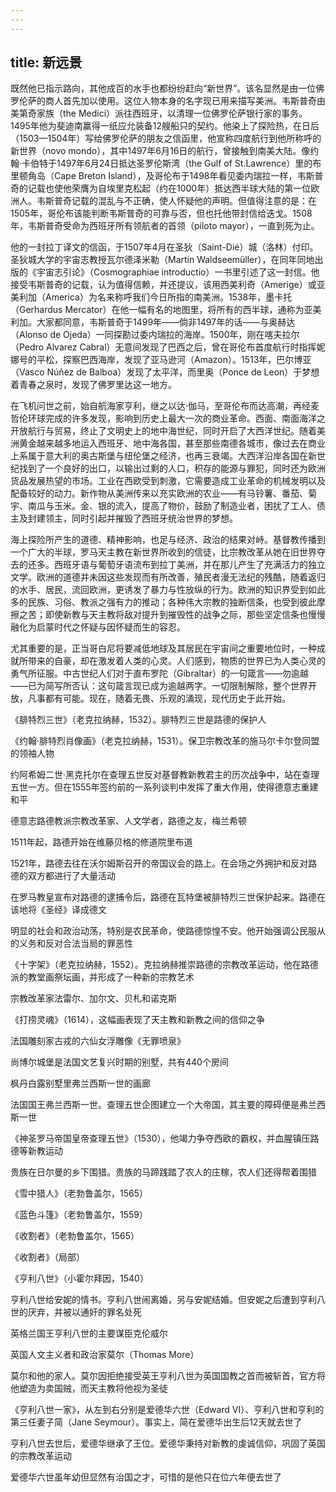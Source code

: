 ```yaml
---
---
---
```

title: 新远景
---




既然他已指示路向，其他成百的水手也都纷纷赶向“新世界”。该名显然是由一位佛罗伦萨的商人首先加以使用。这位人物本身的名字现已用来描写美洲。韦斯普奇由美第奇家族（the Medici）派往西班牙，以清理一位佛罗伦萨银行家的事务。1495年他为斐迪南赢得一纸应允装备12艘船只的契约。他染上了探险热，在日后（1503—1504年）写给佛罗伦萨的朋友之信函里，他宣称四度航行到他所称呼的新世界（novo mondo），其中1497年6月16日的航行，曾接触到南美大陆。像约翰·卡伯特于1497年6月24日抵达圣罗伦斯湾（the Gulf of St.Lawrence）里的布里顿角岛（Cape Breton Island），及哥伦布于1498年看见委内瑞拉一样，韦斯普奇的记载也使他荣膺为自埃里克松起（约在1000年）抵达西半球大陆的第一位欧洲人。韦斯普奇记载的混乱与不正确，使人怀疑他的声明。但值得注意的是：在1505年，哥伦布该能判断韦斯普奇的可靠与否，但也托他带封信给迭戈。1508年，韦斯普奇受命为西班牙所有领航者的首领（piloto mayor），一直到死为止。

他的一封拉丁译文的信函，于1507年4月在圣狄（Saint-Dié）城（洛林）付印。圣狄城大学的宇宙志教授瓦尔德泽米勒（Martin Waldseemüller），在同年同地出版的《宇宙志引论》（Cosmographiae introductio）一书里引述了这一封信。他接受韦斯普奇的记载，认为值得信赖，并还提议，该用西美利奇（Amerige）或亚美利加（America）为名来称呼我们今日所指的南美洲。1538年，墨卡托（Gerhardus Mercator）在他一幅有名的地图里，将所有的西半球，通称为亚美利加。大家都同意，韦斯普奇于1499年——倘非1497年的话——与奥赫达（Alonso de Ojeda）一同探勘过委内瑞拉的海岸。1500年，刚在喀夫拉尔（Pedro Alvarez Cabral）无意间发现了巴西之后，曾在哥伦布首度航行时指挥妮娜号的平松，探察巴西海岸，发现了亚马逊河（Amazon）。1513年，巴尔博亚（Vasco Núñez de Balboa）发现了太平洋，而里奥（Ponce de Leon）于梦想着青春之泉时，发现了佛罗里达这一地方。

在飞机问世之前，始自航海家亨利，继之以达·伽马，至哥伦布而达高潮，再经麦哲伦环球完成的许多发现，影响到历史上最大一次的商业革命。西面、南面海洋之开放航行与贸易，终止了文明史上的地中海世纪，同时开启了大西洋世纪。随着美洲黄金越来越多地运入西班牙、地中海各国，甚至那些南德各城市，像过去在商业上系属于意大利的奥古斯堡与纽伦堡之经济，也再三衰竭。大西洋沿岸各国在新世纪找到了一个良好的出口，以输出过剩的人口，积存的能源与罪犯，同时还为欧洲货品发展热望的市场。工业在西欧受到刺激，它需要造成工业革命的机械发明以及配备较好的动力。新作物从美洲传来以充实欧洲的农业——有马铃薯、番茄、菊宇、南瓜与玉米。金、银的流入，提高了物价，鼓励了制造业者，困扰了工人、债主及封建领主，同时引起并摧毁了西班牙统治世界的梦想。

海上探险所产生的道德、精神影响，也足与经济、政治的结果对峙。基督教传播到一个广大的半球，罗马天主教在新世界所收到的信徒，比宗教改革从她在旧世界夺去的还多。西班牙语与葡萄牙语流布到拉丁美洲，并在那儿产生了充满活力的独立文学。欧洲的道德并未因这些发现而有所改善，殖民者漫无法纪的残酷，随着返归的水手、居民，流回欧洲，更诱发了暴力与性放纵的行为。欧洲的知识界受到如此多的民族、习俗、教派之强有力的推动；各种伟大宗教的独断信条，也受到彼此摩擦之苦；即使新教与天主教将敌对提升到摧毁性的战争之际，那些坚定信条也慢慢融化为启蒙时代之怀疑与因怀疑而生的容忍。

尤其重要的是，正当哥白尼将要减低地球及其居民在宇宙间之重要地位时，一种成就所带来的自豪，却在激发着人类的心灵。人们感到，物质的世界已为人类心灵的勇气所征服。中古世纪人们对于直布罗陀（Gibraltar）的一句箴言——勿逾越——已为简写所否认：这句箴言现已成为逾越两字。一切限制解除，整个世界开放，凡事都有可能。现在，随着无畏、乐观的涌现，现代历史于此开始。



《腓特烈三世》（老克拉纳赫，1532）。腓特烈三世是路德的保护人



《约翰·腓特烈肖像画》（老克拉纳赫，1531）。保卫宗教改革的施马尔卡尔登同盟的领袖人物



约阿希姆二世·黑克托尔在查理五世反对基督教新教君主的历次战争中，站在查理五世一方。但在1555年签约前的一系列谈判中发挥了重大作用，使得德意志重建和平



德意志路德教派宗教改革家、人文学者，路德之友，梅兰希顿



1511年起，路德开始在维藤贝格的修道院里布道



1521年，路德去往在沃尔姆斯召开的帝国议会的路上。在会场之外拥护和反对路德的双方都进行了大量活动



在罗马教皇宣布对路德的逮捕令后，路德在瓦特堡被腓特烈三世保护起来。路德在该地将《圣经》译成德文



明显的社会和政治动荡，特别是农民革命，使路德惊惶不安。他开始强调公民服从的义务和反对合法当局的罪恶性



《十字架》（老克拉纳赫，1552）。克拉纳赫推崇路德的宗教改革运动，他在路德派的教堂画祭坛画，并形成了一种新的宗教艺术



宗教改革家法雷尔、加尔文、贝札和诺克斯



《打捞灵魂》（1614），这幅画表现了天主教和新教之间的信仰之争



法国雕刻家古戎的六仙女浮雕像《无罪喷泉》



尚博尔城堡是法国文艺复兴时期的别墅，共有440个房间



枫丹白露别墅里弗兰西斯一世的画廊



法国国王弗兰西斯一世。查理五世企图建立一个大帝国，其主要的障碍便是弗兰西斯一世



《神圣罗马帝国皇帝查理五世》（1530），他竭力争夺西欧的霸权，并血腥镇压路德等新教运动



贵族在日尔曼的乡下围猎。贵族的马蹄践踏了农人的庄稼，农人们还得帮着围猎



《雪中猎人》（老勃鲁盖尔，1565）



《蓝色斗篷》（老勃鲁盖尔，1559）



《收割者》（老勃鲁盖尔，1565）





《收割者》（局部）



《亨利八世》（小霍尔拜因，1540）



亨利八世给安妮的情书。亨利八世闹离婚，另与安妮结婚。但安妮之后遭到亨利八世的厌弃，并被以通奸的罪名处死



英格兰国王亨利八世的主要谋臣克伦威尔



英国人文主义者和政治家莫尔（Thomas More）



莫尔和他的家人。莫尔因拒绝接受英王亨利八世为英国国教之首而被斩首，官方将他塑造为卖国贼，而天主教将他视为圣徒



《亨利八世一家》，从左到右分别是爱德华六世（Edward VI）、亨利八世和亨利的第三任妻子简（Jane Seymour）。事实上，简在爱德华出生后12天就去世了



亨利八世去世后，爱德华继承了王位。爱德华秉持对新教的虔诚信仰，巩固了英国的宗教改革运动



爱德华六世虽年幼但显然有治国之才，可惜的是他只在位六年便去世了
